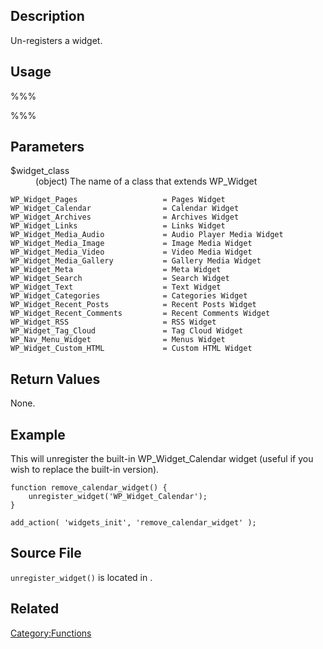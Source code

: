 {{Languages|
{{en|Function Reference/unregister widget}}
{{fr|Référence d'une fonction/Déréférencer un widget}}
{{it|Riferimento funzioni/unregister widget}}
}}

== Description ==

Un-registers a widget.

== Usage ==

%%%<?php unregister_widget( $widget_class ) ?>%%%

== Parameters == 

;	$widget_class
:		(object) The name of a class that extends WP_Widget

<pre>
WP_Widget_Pages                   = Pages Widget
WP_Widget_Calendar                = Calendar Widget
WP_Widget_Archives                = Archives Widget
WP_Widget_Links                   = Links Widget
WP_Widget_Media_Audio             = Audio Player Media Widget 
WP_Widget_Media_Image             = Image Media Widget 
WP_Widget_Media_Video             = Video Media Widget 
WP_Widget_Media_Gallery           = Gallery Media Widget 
WP_Widget_Meta                    = Meta Widget
WP_Widget_Search                  = Search Widget
WP_Widget_Text                    = Text Widget
WP_Widget_Categories              = Categories Widget
WP_Widget_Recent_Posts            = Recent Posts Widget
WP_Widget_Recent_Comments         = Recent Comments Widget
WP_Widget_RSS                     = RSS Widget
WP_Widget_Tag_Cloud               = Tag Cloud Widget
WP_Nav_Menu_Widget                = Menus Widget
WP_Widget_Custom_HTML             = Custom HTML Widget
</pre>

== Return Values ==

None.

== Example ==
This will unregister the built-in WP_Widget_Calendar widget (useful if you wish to replace the built-in version).

<pre>
function remove_calendar_widget() {
	unregister_widget('WP_Widget_Calendar');
}

add_action( 'widgets_init', 'remove_calendar_widget' );
</pre>

== Source File ==

<tt>unregister_widget()</tt> is located in {{Trac|wp-includes/widgets.php}}.

== Related ==

{{Widget Tags}}

{{Tag Footer}}

[[Category:Functions]]
